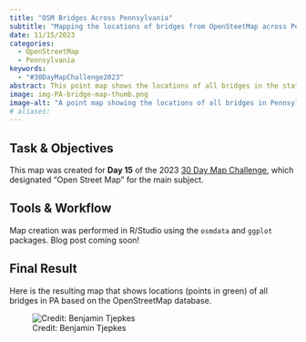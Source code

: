 ```yaml
---
title: "OSM Bridges Across Pennsylvania"
subtitle: "Mapping the locations of bridges from OpenSteetMap across Pennsylvania."
date: 11/15/2023
categories:
  - OpenStreetMap
  - Pennsylvania
keywords:
  - "#30DayMapChallenge2023"
abstract: This point map shows the locations of all bridges in the state of Pennsylvania, according to OpenStreetMap.
image: img-PA-bridge-map-thumb.png
image-alt: "A point map showing the locations of all bridges in Pennsylvania."
# aliases:
---
```


## Task & Objectives

This map was created for **Day 15** of the 2023 [30 Day Map Challenge](https://30daymapchallenge.com/), which designated "Open Street Map" for the main subject.

## Tools & Workflow

Map creation was performed in R/Studio using the `osmdata` and `ggplot` packages. Blog post coming soon!

## Final Result

Here is the resulting map that shows locations (points in green) of all bridges in PA based on the OpenStreetMap database.

![Credit: Benjamin Tjepkes](img-PA-bridge-map.png)
